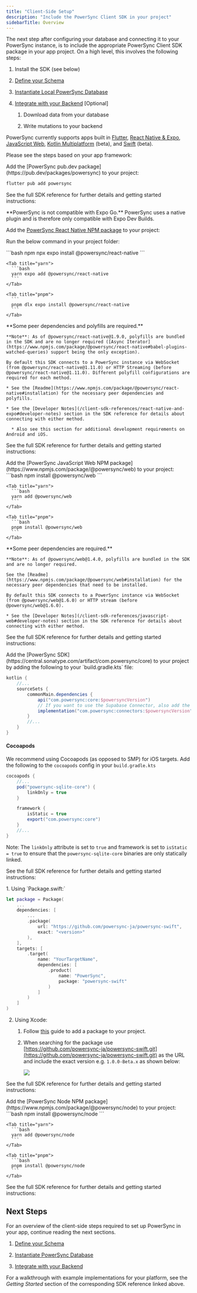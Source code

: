 ```yaml
---
title: "Client-Side Setup"
description: "Include the PowerSync Client SDK in your project"
sidebarTitle: Overview
---
```


The next step after configuring your database and connecting it to your PowerSync instance, is to include the appropriate PowerSync Client SDK package in your app project. On a high level, this involves the following steps:

1. Install the SDK (see below)

2. [Define your Schema](/installation/client-side-setup/define-your-schema)

3. [Instantiate Local PowerSync Database](/installation/client-side-setup/instantiate-powersync-database)

4. [Integrate with your Backend](/installation/client-side-setup/integrating-with-your-backend) \[Optional]

   1. Download data from your database

   2. Write mutations to your backend

PowerSync currently supports apps built in [Flutter](/client-sdk-references/flutter), [React Native & Expo](/client-sdk-references/react-native-and-expo), [JavaScript Web](/client-sdk-references/javascript-web), [Kotlin Multiplatform](/client-sdk-references/kotlin-multiplatform) (beta), and [Swift](/client-sdk-references/swift) (beta).

Please see the steps based on your app framework:

<Accordion title="Flutter" icon="flutter">
  Add the [PowerSync pub.dev package](https://pub.dev/packages/powersync) to your project:

  ```bash
  flutter pub add powersync
  ```

  See the full SDK reference for further details and getting started instructions:

  <Card title="Flutter" icon="flutter" href="/client-sdk-references/flutter" horizontal />
</Accordion>

<Accordion title="React Native & Expo" icon="react">
  <Note>
    **PowerSync is not compatible with Expo Go.**
    PowerSync uses a native plugin and is therefore only compatible with Expo Dev Builds.
  </Note>

  Add the [PowerSync React Native NPM package](https://www.npmjs.com/package/@powersync/react-native) to your project:

  Run the below command in your project folder:

  <Tabs>
    <Tab title="npm">
      ```bash
      npm npx expo install @powersync/react-native
      ```
    </Tab>

    <Tab title="yarn">
      ```bash
      yarn expo add @powersync/react-native
      ```
    </Tab>

    <Tab title="pnpm">
      ```
      pnpm dlx expo install @powersync/react-native
      ```
    </Tab>
  </Tabs>

  <Info>
    **Some peer dependencies and polyfills are required.**

    **Note**: As of @powersync/react-native@1.9.0, polyfills are bundled in the SDK and are no longer required ([Async Iterator](https://www.npmjs.com/package/@powersync/react-native#babel-plugins-watched-queries) support being the only exception).

    By default this SDK connects to a PowerSync instance via WebSocket (from @powersync/react-native@1.11.0) or HTTP Streaming (before @powersync/react-native@1.11.0). Different polyfill configurations are required for each method.

    * See the [Readme](https://www.npmjs.com/package/@powersync/react-native#installation) for the necessary peer dependencies and polyfills.

    * See the [Developer Notes](/client-sdk-references/react-native-and-expo#developer-notes) section in the SDK reference for details about connecting with either method.

      * Also see this section for additional development requirements on Android and iOS.
  </Info>

  See the full SDK reference for further details and getting started instructions:

  <Card title="React Native & Expo" icon="react" href="/client-sdk-references/react-native-and-expo" horizontal />
</Accordion>

<Accordion title="JavaScript/Web" icon="js">
  Add the [PowerSync JavaScript Web NPM package](https://www.npmjs.com/package/@powersync/web) to your project:

  <Tabs>
    <Tab title="npm">
      ```bash
      npm install @powersync/web
      ```
    </Tab>

    <Tab title="yarn">
      ```bash
      yarn add @powersync/web
      ```
    </Tab>

    <Tab title="pnpm">
      ```bash
      pnpm install @powersync/web
      ```
    </Tab>
  </Tabs>

  <Info>
    **Some peer dependencies are required.**

    **Note**: As of @powersync/web@1.4.0, polyfills are bundled in the SDK and are no longer required.

    See the [Readme](https://www.npmjs.com/package/@powersync/web#installation) for the necessary peer dependencies that need to be installed.

    By default this SDK connects to a PowerSync instance via WebSocket (from @powersync/web@1.6.0) or HTTP stream (before @powersync/web@1.6.0).

    * See the [Developer Notes](/client-sdk-references/javascript-web#developer-notes) section in the SDK reference for details about connecting with either method.
  </Info>

  See the full SDK reference for further details and getting started instructions:

  <Card title="JavaScript Web" icon="js" href="/client-sdk-references/javascript-web" horizontal />
</Accordion>

<Accordion title="Kotlin Multiplatform" icon="k">
  Add the [PowerSync SDK](https://central.sonatype.com/artifact/com.powersync/core) to your project by adding the following to your `build.gradle.kts` file:

  ```gradle
  kotlin {
      //...
      sourceSets {
          commonMain.dependencies {
              api("com.powersync:core:$powersyncVersion")
              // If you want to use the Supabase Connector, also add the following:
              implementation("com.powersync:connectors:$powersyncVersion")
          }
          //...
      }
  }
  ```

  #### Cocoapods

  We recommend using Cocoapods (as opposed to SMP) for iOS targets. Add the following to the `cocoapods` config in your `build.gradle.kts`

  ```gradle
  cocoapods {
      //...
      pod("powersync-sqlite-core") {
          linkOnly = true
      }

      framework {
          isStatic = true
          export("com.powersync:core")
      }
      //...
  }
  ```

  Note: The `linkOnly` attribute is set to `true` and framework is set to `isStatic = true` to ensure that the `powersync-sqlite-core` binaries are only statically linked.

  See the full SDK reference for further details and getting started instructions:

  <Card title="Kotlin Multiplatform (Beta)" icon="k" href="/client-sdk-references/kotlin-multiplatform" horizontal />
</Accordion>

<Accordion title="Swift" icon="swift">
  1. Using `Package.swift:`

  ```swift
  let package = Package(
      ...
      dependencies: [
          ...
          .package(
              url: "https://github.com/powersync-ja/powersync-swift",
              exact: "<version>"
          ),
      ],
      targets: [
          .target(
              name: "YourTargetName",
              dependencies: [
                  .product(
                      name: "PowerSync",
                      package: "powersync-swift"
                  )
              ]
          )
      ]
  )
  ```

  2. Using Xcode:

     1. Follow [this](https://developer.apple.com/documentation/xcode/adding-package-dependencies-to-your-app#Add-a-package-dependency) guide to add a package to your project.
     2. When searching for the package use [https://github.com/powersync-ja/powersync-swift.git](https://github.com/powersync-ja/powersync-swift.git) as the URL and include the exact version e.g. `1.0.0-Beta.x` as shown below:

        <Frame>
          <img src="/images/Swift-Xcode.png"></img>
        </Frame>

  See the full SDK reference for further details and getting started instructions:

  <Card title="Swift (Beta)" icon="swift" href="/client-sdk-references/swift" horizontal />
</Accordion>

<Accordion title="NodeJS" icon="node">
  Add the [PowerSync Node NPM package](https://www.npmjs.com/package/@powersync/node) to your project:

  <Tabs>
    <Tab title="npm">
      ```bash
      npm install @powersync/node
      ```
    </Tab>

    <Tab title="yarn">
      ```bash
      yarn add @powersync/node
      ```
    </Tab>

    <Tab title="pnpm">
      ```bash
      pnpm install @powersync/node
      ```
    </Tab>
  </Tabs>

  See the full SDK reference for further details and getting started instructions:

  <Card title="Node" icon="node" href="/client-sdk-references/node" horizontal />
</Accordion>

## Next Steps

For an overview of the client-side steps required to set up PowerSync in your app, continue reading the next sections.

1. [Define your Schema](/installation/client-side-setup/define-your-schema)

2. [Instantiate PowerSync Database](/installation/client-side-setup/instantiate-powersync-database)

3. [Integrate with your Backend](/installation/client-side-setup/integrating-with-your-backend)

For a walkthrough with example implementations for your platform, see the *Getting Started* section of the corresponding SDK reference linked above.
